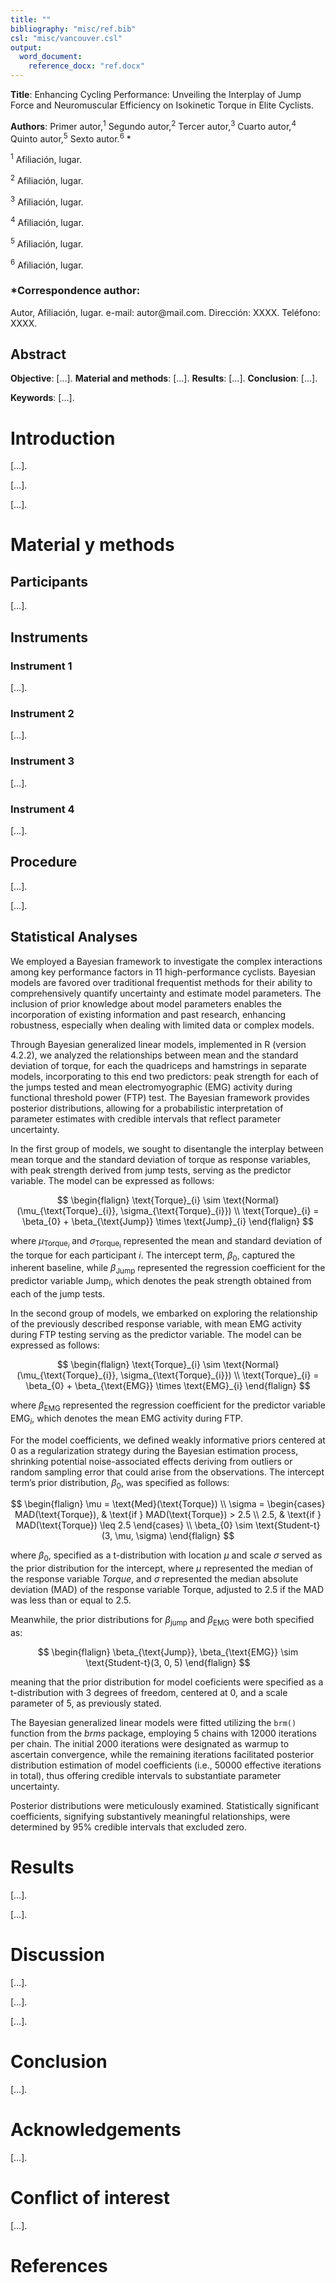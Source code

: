 ```yaml
---
title: ""
bibliography: "misc/ref.bib"
csl: "misc/vancouver.csl"
output: 
  word_document:
    reference_docx: "ref.docx"
---
```


**Title**: Enhancing Cycling Performance: Unveiling the Interplay of Jump Force and Neuromuscular Efficiency on Isokinetic Torque in Elite Cyclists.

**Authors**: Primer autor,^1^ Segundo autor,^2^ Tercer autor,^3^ Cuarto autor,^4^ Quinto autor,^5^ Sexto autor.^6^ \*

::: {custom-style="Afiliation"}
^1^ Afiliación, lugar.

^2^ Afiliación, lugar.

^3^ Afiliación, lugar.

^4^ Afiliación, lugar.

^5^ Afiliación, lugar.

^6^ Afiliación, lugar.
:::

### \*Correspondence author: 

Autor, Afiliación, lugar. e-mail: autor\@mail.com. 
Dirección: XXXX. Teléfono: XXXX.

\newpage

## Abstract 

**Objective**: [...]. **Material and methods**: [...]. **Results**: [...]. **Conclusion**: [...].

**Keywords**: [...].

\newpage

# Introduction

<!---- Antecedentes históricos ---->
[...].

<!---- Conceptualización del problema ---->
[...].

<!---- Hipótesis y objetivos ---->
[...].

# Material y methods

## Participants

[...]. 

## Instruments

### Instrument 1 

[...].

### Instrument 2

[...].

### Instrument 3 

[...].

### Instrument 4 

[...].


## Procedure

[...].

[...].  

## Statistical Analyses

We employed a Bayesian framework to investigate the complex interactions among key performance factors in 11 high-performance cyclists. Bayesian models are favored over traditional frequentist methods for their ability to comprehensively quantify uncertainty and estimate model parameters. The inclusion of prior knowledge about model parameters enables the incorporation of existing information and past research, enhancing robustness, especially when dealing with limited data or complex models.

Through Bayesian generalized linear models, implemented in R (version 4.2.2), we analyzed the relationships between mean and the standard deviation of torque, for each the quadriceps and hamstrings in separate models, incorporating to this end two predictors: peak strength for each of the jumps tested and mean electromyographic (EMG) activity during functional threshold power (FTP) test. The Bayesian framework provides posterior distributions, allowing for a probabilistic interpretation of parameter estimates with credible intervals that reflect parameter uncertainty.

In the first group of models, we sought to disentangle the interplay between mean torque and the standard deviation of torque as response variables, with peak strength derived from jump tests, serving as the predictor variable. The model can be expressed as follows:

$$
\begin{flalign}
\text{Torque}_{i} \sim \text{Normal}(\mu_{\text{Torque}_{i}}, \sigma_{\text{Torque}_{i}}) \\ \text{Torque}_{i} = \beta_{0} + \beta_{\text{Jump}} \times \text{Jump}_{i}
\end{flalign}
$$

where $\mu_{\text{Torque}_{i}}$ and $\sigma_{\text{Torque}_{i}}$ represented the mean and standard deviation of the torque for each participant $i$. The intercept term, $\beta_{0}$, captured the inherent baseline, while $\beta_{\text{Jump}}$ represented the regression coefficient for the predictor variable $\text{Jump}_{i}$, which denotes the peak strength obtained from each of the jump tests.

In the second group of models, we embarked on exploring the relationship of the previously described response variable, with mean EMG activity during FTP testing serving as the predictor variable. The model can be expressed as follows:

$$
\begin{flalign}
\text{Torque}_{i} \sim \text{Normal}(\mu_{\text{Torque}_{i}}, \sigma_{\text{Torque}_{i}}) \\
\text{Torque}_{i} = \beta_{0} + \beta_{\text{EMG}} \times \text{EMG}_{i}
\end{flalign}
$$

where $\beta_{\text{EMG}}$ represented the regression coefficient for the predictor variable $\text{EMG}_{i}$, which denotes the mean EMG activity during FTP.

For the model coefficients, we defined weakly informative priors centered at 0 as a regularization strategy during the Bayesian estimation process, shrinking potential noise-associated effects deriving from outliers or random sampling error that could arise from the observations. The intercept term's prior distribution, $\beta_{0}$, was specified as follows:


$$
\begin{flalign}
\mu = \text{Med}(\text{Torque}) \\ 
\sigma = \begin{cases} MAD(\text{Torque}), & \text{if } MAD(\text{Torque}) > 2.5 \\ 
          2.5, & \text{if } MAD(\text{Torque}) \leq 2.5 \end{cases} \\ 
\beta_{0} \sim \text{Student-t}(3, \mu, \sigma)
\end{flalign}
$$

where $\beta_{0}$, specified as a t-distribution with location $\mu$ and scale $\sigma$ served as the prior distribution for the intercept, where $\mu$ represented the median of the response variable $Torque$, and $\sigma$ represented the median absolute deviation (MAD) of the response variable Torque, adjusted to 2.5 if the MAD was less than or equal to 2.5.

Meanwhile, the prior distributions for $\beta_{\text{jump}}$ and $\beta_{\text{EMG}}$ were both specified as:

$$
\begin{flalign}
\beta_{\text{Jump}}, \beta_{\text{EMG}} \sim \text{Student-t}(3, 0, 5)
\end{flalign}
$$

meaning that the prior distribution for model coeficients were specified as a t-distribution with 3 degrees of freedom, centered at 0, and a scale parameter of 5, as previously stated.

The Bayesian generalized linear models were fitted utilizing the `brm()` function from the *brms* package, employing 5 chains with 12000 iterations per chain. The initial 2000 iterations were designated as warmup to ascertain convergence, while the remaining iterations facilitated posterior distribution estimation of model coefficients (i.e., 50000 effective iterations in total), thus offering credible intervals to substantiate parameter uncertainty.

Posterior distributions were meticulously examined. Statistically significant coefficients, signifying substantively meaningful relationships, were determined by 95% credible intervals that excluded zero.

# Results

[...].

[...]. 

# Discussion

[...].

[...].

[...].

# Conclusion

[...]. 

# Acknowledgements

[...].

# Conflict of interest

[...].

# References

<div id="refs"></div>
